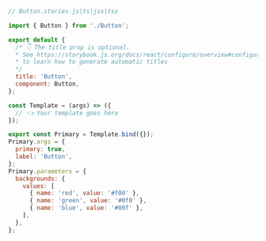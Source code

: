 ```js
// Button.stories.js|ts|jsx|tsx

import { Button } from './Button';

export default {
  /* 👇 The title prop is optional.
  * See https://storybook.js.org/docs/react/configure/overview#configure-story-loading
  * to learn how to generate automatic titles
  */
  title: 'Button',
  component: Button,
};

const Template = (args) => ({
  // 👈 Your template goes here
});

export const Primary = Template.bind({});
Primary.args = {
  primary: true,
  label: 'Button',
};
Primary.parameters = {
  backgrounds: {
    values: [
      { name: 'red', value: '#f00' },
      { name: 'green', value: '#0f0' },
      { name: 'blue', value: '#00f' },
    ],
  },
};
```